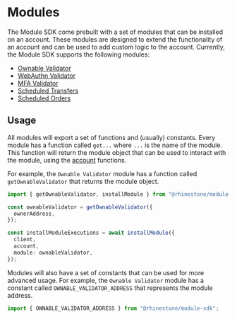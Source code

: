 # Modules

The Module SDK come prebuilt with a set of modules that can be installed on an account. These modules are designed to extend the functionality of an account and can be used to add custom logic to the account. Currently, the Module SDK supports the following modules:

- [Ownable Validator](../modules/ownable-validator.mdx)
- [WebAuthn Validator](../modules/webauthn-validator.mdx)
- [MFA Validator](../modules/mfa-validator.mdx)
- [Scheduled Transfers](../modules/scheduled-transfers.mdx)
- [Scheduled Orders](../modules/scheduled-orders.mdx)

## Usage

All modules will export a set of functions and (usually) constants. Every module has a function called `get...` where `...` is the name of the module. This function will return the module object that can be used to interact with the module, using the [account](./accounts.mdx) functions.

For example, the `Ownable Validator` module has a function called `getOwnableValidator` that returns the module object.

```typescript
import { getOwnableValidator, installModule } from "@rhinestone/module-sdk";

const ownableValidator = getOwnableValidator({
  ownerAddress,
});

const installModuleExecutions = await installModule({
  client,
  account,
  module: ownableValidator,
});
```

Modules will also have a set of constants that can be used for more advanced usage. For example, the `Ownable Validator` module has a constant called `OWNABLE_VALIDATOR_ADDRESS` that represents the module address.

```typescript
import { OWNABLE_VALIDATOR_ADDRESS } from "@rhinestone/module-sdk";
```
